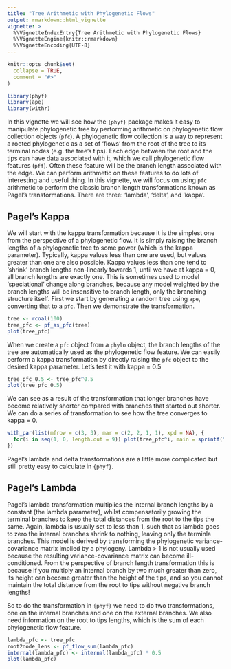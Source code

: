 ```yaml
---
title: "Tree Arithmetic with Phylogenetic Flows"
output: rmarkdown::html_vignette
vignette: >
  %\VignetteIndexEntry{Tree Arithmetic with Phylogenetic Flows}
  %\VignetteEngine{knitr::rmarkdown}
  %\VignetteEncoding{UTF-8}
---
```


```r
knitr::opts_chunk$set(
  collapse = TRUE,
  comment = "#>"
)
```

```r
library(phyf)
library(ape)
library(withr)
```

In this vignette we will see how the `{phyf}` package makes it easy to manipulate phylogenetic tree by performing arithmetic on phylogenetic flow collection objects (`pfc`). A phylogenetic flow collection is a way to represent a rooted phylogenetic as a set of 'flows' from the root of the tree to its terminal nodes (e.g. the tree's tips). Each edge between the root and the tips can have data associated with it, which we call phylogenetic flow features (`pff`). Often these feature will be the branch length associated with the edge. We can perform arithmetic on these features to do lots of interesting and useful thing. In this vignette, we will focus on using `pfc` arithmetic to perform the classic branch length transformations known as Pagel's transformations. There are three: 'lambda', 'delta', and 'kappa'.

## Pagel's Kappa

We will start with the kappa transformation because it is the simplest one from the perspective of a phylogenetic flow. It is simply raising the branch lengths of a phylogenetic tree to some power (which is the kappa parameter). Typically, kappa values less than one are used, but values greater than one are also possible. Kappa values less than one tend to 'shrink' branch lengths non-linearly towards 1, until we have at kappa = 0, all branch lengths are exactly one. This is sometimes used to model 'speciational' change along branches, because any model weighted by the branch lengths will be insensitive to branch length, only the branching structure itself. First we start by generating a random tree using `ape`, converting that to a `pfc`. Then we demonstrate the transformation.

```r
tree <- rcoal(100)
tree_pfc <- pf_as_pfc(tree)
plot(tree_pfc)
```

When we create a `pfc` object from a `phylo` object, the branch lengths of the tree are automatically used as the phylogenetic flow feature. We can easily perform a kappa transformation by directly raising the `pfc` object to the desired kappa parameter. Let's test it with kappa = 0.5

```r
tree_pfc_0.5 <- tree_pfc^0.5
plot(tree_pfc_0.5)
```

We can see as a result of the transformation that longer branches have become relatively shorter compared with branches that started out shorter. We can do a series of transformation to see how the tree converges to kappa = 0.

```r
with_par(list(mfrow = c(3, 3), mar = c(2, 2, 1, 1), xpd = NA), {
  for(i in seq(1, 0, length.out = 9)) plot(tree_pfc^i, main = sprintf("kappa = %s", i), show.tip.label = FALSE)
})

```

Pagel's lambda and delta transformations are a little more complicated but still pretty easy to calculate in `{phyf}`. 

## Pagel's Lambda

Pagel's lambda transformation multiplies the internal branch lengths by a constant (the lambda parameter), whilst compensatorily growing the terminal branches to keep the total distances from the root to the tips the same. Again, lambda is usually set to less than 1, such that as lambda goes to zero the internal branches shrink to nothing, leaving only the terminla branches. This model is derived by transforming the phylogenetic variance-covariance matrix implied by a phylogeny. Lambda > 1 is not usually used because the resulting variance-covariance matrix can become ill-conditioned. From the perspective of branch length transformation this is because if you multiply an internal branch by two much greater than zero, its height can become greater than the height of the tips, and so you cannot maintain the total distance from the root to tips without negative branch lengths! 

So to do the transformation in `{phyf}` we need to do two transformations, one on the internal branches and one on the external branches. We also need information on the root to tips lengths, which is the sum of each phylogenetic flow feature.

```r
lambda_pfc <- tree_pfc
root2node_lens <- pf_flow_sum(lambda_pfc)
internal(lambda_pfc) <- internal(lambda_pfc) * 0.5
plot(lambda_pfc)
```
